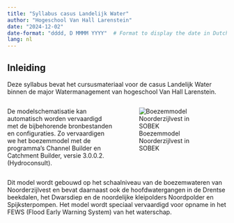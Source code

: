 ```yaml
---
title: "Syllabus casus Landelijk Water"
author: "Hogeschool Van Hall Larenstein"
date: "2024-12-02"
date-format: "dddd, D MMMM YYYY"  # Format to display the date in Dutch
lang: nl
---
```


## Inleiding
Deze syllabus bevat het cursusmateriaal voor de casus Landelijk Water binnen de major Watermanagement van hogeschool Van Hall Larenstein.

::: {.columns}
::: {.column width="50%"}
De modelschematisatie kan automatisch worden vervaardigd met de bijbehorende bronbestanden en configuraties. Zo vervaardigen we het boezemmodel met de programma's Channel Builder en Catchment Builder, versie 3.0.0.2. (Hydroconsult).

:::
::: {.column width="50%"}
![Boezemmodel Noorderzijlvest in SOBEK](img/boezemmodel_sobek.png)
:::
:::

Dit model wordt gebouwd op het schaalniveau van de boezemwateren van Noorderzijlvest en bevat daarnaast ook de hoofdwatergangen in de Drentse beekdalen, het Dwarsdiep en de noordelijke kleipolders Noordpolder en Spijksterpompen. Het model wordt speciaal vervaardigd voor opname in het FEWS (Flood Early Warning System) van het waterschap.


